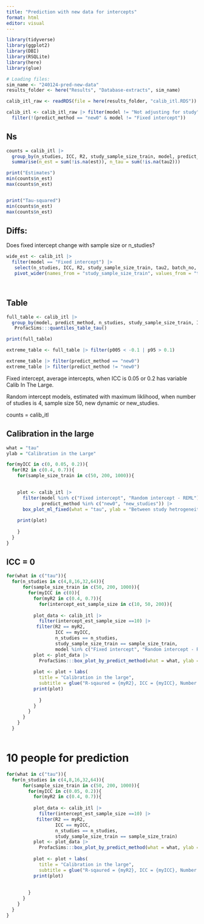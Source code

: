 ```yaml
---
title: "Prediction with new data for intercepts"
format: html
editor: visual
---
```


```r
library(tidyverse)
library(ggplot2)
library(DBI)
library(RSQLite)
library(here)
library(glue)

# Loading files:
sim_name <- "240124-pred-new-data"
results_folder <- here("Results", "Database-extracts", sim_name)

calib_itl_raw <- readRDS(file = here(results_folder, "calib_itl.RDS"))

calib_itl <- calib_itl_raw |> filter(model != "Not adjusting for study") |> 
  filter(!(predict_method == "new0" & model != "Fixed intercept"))
```

## Ns

```r
counts = calib_itl |> 
  group_by(n_studies, ICC, R2, study_sample_size_train, model, predict_method, intercept_est_sample_size) |> 
  summarise(n_est = sum(!is.na(est)), n_tau = sum(!is.na(tau2)))

print("Estimates")
min(counts$n_est)
max(counts$n_est)   


print("Tau-squared")
min(counts$n_est)
max(counts$n_est)        
```
## Diffs:

Does fixed intercept change with sample size or n_studies?

```r
wide_est <- calib_itl |>
  filter(model == "Fixed intercept") |> 
   select(n_studies, ICC, R2, study_sample_size_train, tau2, batch_no, model, intercept_est_sample_size, predict_method) |>
   pivot_wider(names_from = "study_sample_size_train", values_from = "tau2")




```

## Table
```r

full_table <- calib_itl |> 
  group_by(model, predict_method, n_studies, study_sample_size_train, ICC, R2, intercept_est_sample_size) |> 
   ProfacSims:::quantiles_table_tau() 

print(full_table)

extreme_table <- full_table |> filter(p005 < -0.1 | p95 > 0.1)

extreme_table |> filter(predict_method == "new0")
extreme_table |> filter(predict_method != "new0")

```

Fixed intercept, average intercepts, when ICC is 0.05 or 0.2 has variable Calib In The Large.

Random intercept models, estimated with maximum liklihood, when number of studies is 4, sample size 50, new dynamic or new_studies.

counts = calib_itl

## Calibration in the large

```r
what = "tau"
ylab = "Calibration in the Large"
```

```r
for(myICC in c(0, 0.05, 0.2)){
  for(R2 in c(0.4, 0.7)){
    for(sample_size_train in c(50, 200, 1000)){
      

    plot <- calib_itl |> 
      filter(model %in% c("Fixed intercept", "Random intercept - REML"), 
             predict_method %in% c("new0", "new_studies")) |> 
      box_plot_ml_fixed(what = "tau", ylab = "Between study hetrogeneity (Tau)", facet_rows = ggplot2::vars(intercept_est_sample_size))
    
    print(plot)
        
    }
  }
}
```
  
## ICC = 0
```r
for(what in c("tau")){
  for(n_studies in c(4,8,16,32,64)){
      for(sample_size_train in c(50, 200, 1000)){
        for(myICC in c(0)){
          for(myR2 in c(0.4, 0.7)){
            for(intercept_est_sample_size in c(10, 50, 200)){
             
          plot_data <- calib_itl |> 
            filter(intercept_est_sample_size ==10) |> 
           filter(R2 == myR2, 
                  ICC == myICC, 
                  n_studies == n_studies, 
                  study_sample_size_train == sample_size_train,
                  model %in% c("Fixed intercept", "Random intercept - REML"))
          plot <- plot_data |> 
            ProfacSims:::box_plot_by_predict_method(what = what, ylab = what)
          
          plot <- plot + labs(
            title = "Calibration in the large",
            subtitle = glue("R-sqaured = {myR2}, ICC = {myICC}, Number of studies == {n_studies}, study sample size = {sample_size_train}"))
          print(plot)
  
            }
          }
        }
      }
    }
  }



```

# 10 people for prediction

```r
for(what in c("tau")){
  for(n_studies in c(4,8,16,32,64)){
      for(sample_size_train in c(50, 200, 1000)){
        for(myICC in c(0.05, 0.2)){
          for(myR2 in c(0.4, 0.7)){
             
          plot_data <- calib_itl |> 
            filter(intercept_est_sample_size ==10) |> 
           filter(R2 == myR2, 
                  ICC == myICC, 
                  n_studies == n_studies, 
                  study_sample_size_train == sample_size_train)
          plot <- plot_data |> 
            ProfacSims:::box_plot_by_predict_method(what = what, ylab = what)
          
          plot <- plot + labs(
            title = "Calibration in the large",
            subtitle = glue("R-sqaured = {myR2}, ICC = {myICC}, Number of studies == {n_studies}, study sample size = {sample_size_train}"))
          print(plot)
  
            
        }
      }
    }
  }
}


```

